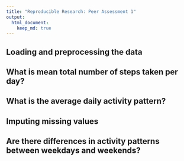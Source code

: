 ```yaml
---
title: "Reproducible Research: Peer Assessment 1"
output: 
  html_document:
    keep_md: true
---
```


## Loading and preprocessing the data



## What is mean total number of steps taken per day?



## What is the average daily activity pattern?



## Imputing missing values



## Are there differences in activity patterns between weekdays and weekends?
